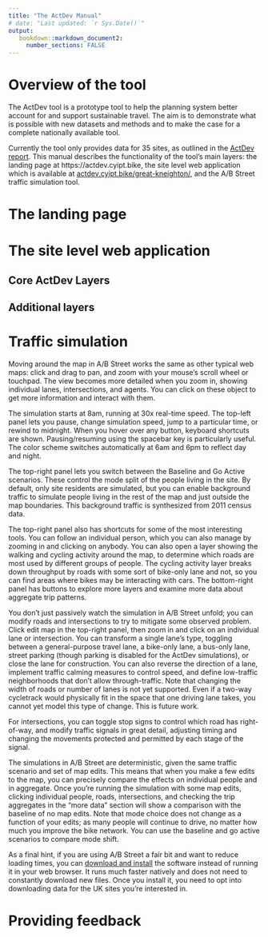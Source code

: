 ```yaml
---
title: "The ActDev Manual"
# date: "Last updated: `r Sys.Date()`"
output:
   bookdown::markdown_document2:
     number_sections: FALSE
---
```



# Overview of the tool

The ActDev tool is a prototype tool to help the planning system better account for and support sustainable travel.
The aim is to demonstrate what is possible with new datasets and methods and to make the case for a complete nationally available tool.

Currently the tool only provides data for 35 sites, as outlined in the [ActDev report](https://actdev.cyipt.bike/report/).
This manual describes the functionality of the tool's main layers: the landing page at https://actdev.cyipt.bike, the site level web application which is available at [actdev.cyipt.bike/great-kneighton/](https://actdev.cyipt.bike/great-kneighton/), and the A/B Street traffic simulation tool.

# The landing page


# The site level web application

## Core ActDev Layers



## Additional layers

# Traffic simulation

Moving around the map in A/B Street works the same as other typical web maps: click and drag to pan, and zoom with your mouse's scroll wheel or touchpad. The view becomes more detailed when you zoom in, showing individual lanes, intersections, and agents. You can click on these object to get more information and interact with them.

The simulation starts at 8am, running at 30x real-time speed. The top-left panel lets you pause, change simulation speed, jump to a particular time, or rewind to midnight. When you hover over any button, keyboard shortcuts are shown. Pausing/resuming using the spacebar key is particularly useful. The color scheme switches automatically at 6am and 6pm to reflect day and night.

The top-right panel lets you switch between the Baseline and Go Active scenarios. These control the mode split of the people living in the site. By default, only site residents are simulated, but you can enable background traffic to simulate people living in the rest of the map and just outside the map boundaries. This background traffic is synthesized from 2011 census data.

The top-right panel also has shortcuts for some of the most interesting tools. You can follow an individual person, which you can also manage by zooming in and clicking on anybody. You can also open a layer showing the walking and cycling activity around the map, to determine which roads are most used by different groups of people. The cycling activity layer breaks down throughput by roads with some sort of bike-only lane and not, so you can find areas where bikes may be interacting with cars. The bottom-right panel has buttons to explore more layers and examine more data about aggregate trip patterns.

You don't just passively watch the simulation in A/B Street unfold; you can modify roads and intersections to try to mitigate some observed problem. Click edit map in the top-right panel, then zoom in and click on an individual lane or intersection. You can transform a single lane's type, toggling between a general-purpose travel lane, a bike-only lane, a bus-only lane, street parking (though parking is disabled for the ActDev simulations), or close the lane for construction. You can also reverse the direction of a lane, implement traffic calming measures to control speed, and define low-traffic neighborhoods that don't allow through-traffic. Note that changing the width of roads or number of lanes is not yet supported. Even if a two-way cycletrack would physically fit in the space that one driving lane takes, you cannot yet model this type of change. This is future work.

For intersections, you can toggle stop signs to control which road has right-of-way, and modify traffic signals in great detail, adjusting timing and changing the movements protected and permitted by each stage of the signal.

The simulations in A/B Street are deterministic, given the same traffic scenario and set of map edits. This means that when you make a few edits to the map, you can precisely compare the effects on individual people and in aggregate. Once you're running the simulation with some map edits, clicking individual people, roads, intersections, and checking the trip aggregates in the "more data" section will show a comparison with the baseline of no map edits. Note that mode choice does not change as a function of your edits; as many people will continue to drive, no matter how much you improve the bike network. You can use the baseline and go active scenarios to compare mode shift.

As a final hint, if you are using A/B Street a fair bit and want to reduce loading times, you can [download and install](https://a-b-street.github.io/docs/howto/index.html) the software instead of running it in your web browser. It runs much faster natively and does not need to constantly download new files. Once you install it, you need to opt into downloading data for the UK sites you're interested in.

# Providing feedback

